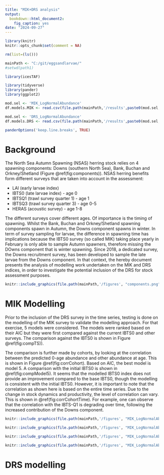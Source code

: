 ```yaml
---
title: "MIK+DRS analysis"
output: 
  bookdown::html_document2:
    fig_caption: yes
date: "2024-09-27"
---
```


```r

library(knitr)
knitr::opts_chunk$set(comment = NA)

rm(list=(ls()))

mainPath <- "C:/git/eggsandlarvae/"
#setwd(path1)

library(icesTAF)

library(tidyverse)
library(pander)
library(ggplot2)

mod.sel <- 'MIK_LogNormalAbundance'
df.models.MIK <- read.csv(file.path(mainPath,'/results',paste0(mod.sel,'.csv')))

mod.sel <- 'DRS_LogNormalAbundance'
df.models.DRS <- read.csv(file.path(mainPath,'/results',paste0(mod.sel,'.csv')))

panderOptions('keep.line.breaks', TRUE)
```

# Background

The North Sea Autumn Spawning (NSAS) herring stock relies on 4 spawning components: Downs (southern North Sea), Bank, Buchan and Orkney/Shetland (Figure \@ref(fig:components)). NSAS herring benefits form different surveys that are taken into account in the assessment:

- LAI (early larvae index)
- IBTS0 (late larvae index) - age 0
- IBTSQ1 (trawl survey quarter 1) - age 1
- IBTSQ3 (trawl survey quarter 3) - age 0-5
- HERAS (acoustic survey) - age 1-8

The different surveys cover different ages. Of importance is the timing of spawning. Whilst the Bank, Buchan and Orkney/Shetland spawning components spawn in Autumn, the Downs component spawns in winter. In term of survey sampling for larvae, the difference in spawning time has implications because the IBTS0 survey (so called MIK) taking place yearly in February is only able to sample Autumn spawners, therefore missing the DOwns component that is winter spawning. Since 2018, a dedicated survey, the Downs recruitment survey, has been developed to sample the late larvae from the Downs component. In that context, the hereby document presents the analysis of modelling work undertaken on the MIK and DRS indices, in order to investigate the potential inclusion of the DRS for stock assessment purposes. 

```r
knitr::include_graphics(file.path(mainPath,'/figures', "components.png")) 
```

# MIK Modelling

Prior to the inclusion of the DRS survey in the time series, testing is done on the modelling of the MIK survey to validate the modelling approach. For that exercise, 5 models were considered. The models were ranked based on their AIC but they were first compared against the current IBTS0 and other surveys. The comparison against the IBTS0 is shown in Figure \@ref(fig:compTS)). 

The comparison is further made by cohorts, by looking at the correlation between the predicted 0-age abundance and other abundance at age. This is shown in Figure \@ref(fig:corrCohort). Based on AIC, the best model is model 5. A comparison with the initial IBTS0 is shown in \@ref(fig:compModel5). It seems that the modelled IBTS0 index does not provide an improvement compared to the base IBTS0, though the modelling is consistent with the initial IBTS0. However, it is important to note that the correlation as shown here is based on the entire time series. Due to the change in stock dynamics and productivity, the level of correlation can vary. This is shown in \@ref(fig:corrCohortTime). For example, one can observe that the correlation with the IBTS-Q1 is degrading over time, following the increased contribution of the Downs component.

```r
knitr::include_graphics(file.path(mainPath,'/figures', "MIK_LogNormalAbundance_IBTS0 TS.png")) 
```


```r
knitr::include_graphics(file.path(mainPath,'/figures', "MIK_LogNormalAbundance_cor.png")) 
```

```r
knitr::include_graphics(file.path(mainPath,'/figures', "MIK_LogNormalAbundance_cor best.png")) 
```

```r
knitr::include_graphics(file.path(mainPath,'/figures', "MIK_LogNormalAbundance_cor and components.png")) 
```


# DRS modelling

